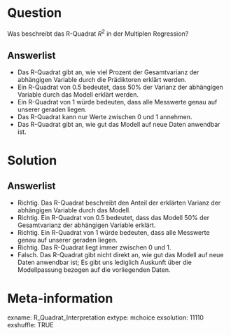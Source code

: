 Question
========
Was beschreibt das R-Quadrat $R^2$ in der Multiplen Regression?

Answerlist
----------
* Das R-Quadrat gibt an, wie viel Prozent der Gesamtvarianz der abhängigen Variable durch die Prädiktoren erklärt werden.
* Ein R-Quadrat von 0.5 bedeutet, dass 50% der Varianz der abhängigen Variable durch das Modell erklärt werden.
* Ein R-Quadrat von 1 würde bedeuten, dass alle Messwerte genau auf unserer geraden liegen.
* Das R-Quadrat kann nur Werte zwischen 0 und 1 annehmen.
* Das R-Quadrat gibt an, wie gut das Modell auf neue Daten anwendbar ist. 

Solution
========
Answerlist
----------
* Richtig. Das R-Quadrat beschreibt den Anteil der erklärten Varianz der abhängigen Variable durch das Modell.
* Richtig. Ein R-Quadrat von 0.5 bedeutet, dass das Modell 50% der Gesamtvarianz der abhängigen Variable erklärt.
* Richtig. Ein R-Quadrat von 1 würde bedeuten, dass alle Messwerte genau auf unserer geraden liegen.
* Richtig. Das R-Quadrat liegt immer zwischen 0 und 1.
* Falsch. Das R-Quadrat gibt nicht direkt an, wie gut das Modell auf neue Daten anwendbar ist; Es gibt uns lediglich Auskunft über die Modellpassung bezogen auf die vorliegenden Daten. 

Meta-information
================
exname: R_Quadrat_Interpretation
extype: mchoice 
exsolution: 11110
exshuffle: TRUE

